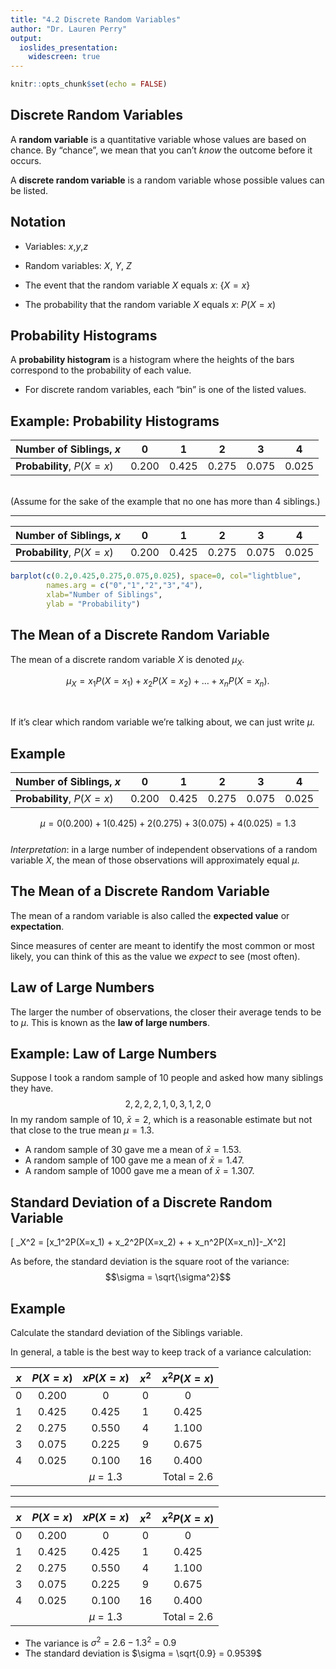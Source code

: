 ---
title: "4.2 Discrete Random Variables"
author: "Dr. Lauren Perry"
output:
  ioslides_presentation: 
    widescreen: true
---

```{r setup, include=FALSE}
knitr::opts_chunk$set(echo = FALSE)
```

## Discrete Random Variables

A **random variable** is a quantitative variable whose values are based on chance. By "chance", we mean that you can't *know* the outcome before it occurs. 

A **discrete random variable** is a random variable whose possible values can be listed. 

## Notation

- Variables: $x$,$y$,$z$


- Random variables: $X$, $Y$, $Z$


- The event that the random variable $X$ equals $x$: $\{X=x\}$


- The probability that the random variable $X$ equals $x$: $P(X=x)$ 

## Probability Histograms

A **probability histogram** is a histogram where the heights of the bars correspond to the probability of each value. 

- For discrete random variables, each "bin" is one of the listed values. 

## Example: Probability Histograms

| Number of Siblings, $x$ | 0 | 1 | 2 | 3 | 4 |
| :- | :-: | :-: | :-: | :-: | :-: | 
| **Probability**, $P(X=x)$ | 0.200 | 0.425 | 0.275 | 0.075 | 0.025 | 

<br>
(Assume for the sake of the example that no one has more than 4 siblings.)

***
| Number of Siblings, $x$ | 0 | 1 | 2 | 3 | 4 |
| :- | :-: | :-: | :-: | :-: | :-: | 
| **Probability**, $P(X=x)$ | 0.200 | 0.425 | 0.275 | 0.075 | 0.025 | 

```{r}
barplot(c(0.2,0.425,0.275,0.075,0.025), space=0, col="lightblue",
        names.arg = c("0","1","2","3","4"),
        xlab="Number of Siblings",
        ylab = "Probability")
```

## The Mean of a Discrete Random Variable

The mean of a discrete random variable $X$ is denoted $\mu_X$. 

$$\mu_X = x_1P(X=x_1) + x_2P(X=x_2) + \dots + x_nP(X=x_n).$$

<br>

If it's clear which random variable we're talking about, we can just write $\mu$.

## Example

| Number of Siblings, $x$ | 0 | 1 | 2 | 3 | 4 |
| :- | :-: | :-: | :-: | :-: | :-: | 
| **Probability**, $P(X=x)$ | 0.200 | 0.425 | 0.275 | 0.075 | 0.025 | 

$$\mu = 0(0.200)+1(0.425)+2(0.275)+3(0.075)+4(0.025)=1.3$$
<br>
*Interpretation*: in a large number of independent observations of a random variable $X$, the mean of those observations will approximately equal $\mu$. 

## The Mean of a Discrete Random Variable

The mean of a random variable is also called the **expected value** or **expectation**. 

Since measures of center are meant to identify the most common or most likely, you can think of this as the value we *expect* to see (most often). 

## Law of Large Numbers

The larger the number of observations, the closer their average tends to be to $\mu$. This is known as the **law of large numbers**. 

## Example: Law of Large Numbers

Suppose I took a random sample of 10 people and asked how many siblings they have. $$2,2,2,2,1,0,3,1,2,0$$ In my random sample of 10, $\bar{x}=2$, which is a reasonable estimate but not that close to the true mean $\mu=1.3$. 

- A random sample of 30 gave me a mean of $\bar{x}=1.53$.
- A random sample of 100 gave me a mean of $\bar{x}=1.47$.
- A random sample of 1000 gave me a mean of $\bar{x}=1.307$.

## Standard Deviation of a Discrete Random Variable

\[ \sigma_X^2 = [x_1^2P(X=x_1) + x_2^2P(X=x_2) + \dots + x_n^2P(X=x_n)]-\mu_X^2\]

As before, the standard deviation is the square root of the variance: $$\sigma = \sqrt{\sigma^2}$$

## Example

Calculate the standard deviation of the Siblings variable. 

In general, a table is the best way to keep track of a variance calculation:
 
| $x$ | $P(X=x)$ | $xP(X=x)$ | $x^2$ | $x^2P(X=x)$ |
| :-: | :-: | :-: | :-: | :-: |
| 0 | 0.200 | 0 | 0 | 0 |
| 1 | 0.425 | 0.425 | 1 | 0.425 | 
| 2 | 0.275 | 0.550 | 4 | 1.100 | 
| 3 | 0.075 | 0.225 | 9 | 0.675 | 
| 4 | 0.025 | 0.100 | 16 | 0.400 | 
|  |  | $\mu$ = 1.3 |  | Total = 2.6 |

***

| $x$ | $P(X=x)$ | $xP(X=x)$ | $x^2$ | $x^2P(X=x)$ |
| :-: | :-: | :-: | :-: | :-: |
| 0 | 0.200 | 0 | 0 | 0 |
| 1 | 0.425 | 0.425 | 1 | 0.425 | 
| 2 | 0.275 | 0.550 | 4 | 1.100 | 
| 3 | 0.075 | 0.225 | 9 | 0.675 | 
| 4 | 0.025 | 0.100 | 16 | 0.400 | 
|  |  | $\mu$ = 1.3 |  | Total = 2.6 |

- The variance is $\sigma^2 = 2.6 - 1.3^2 = 0.9$
- The standard deviation is $\sigma = \sqrt{0.9} = 0.9539$